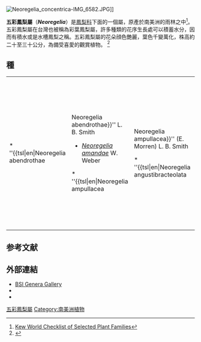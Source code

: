 {{Automatic taxobox
| name = 五彩鳳梨屬
| image = Neoregelia-sp.jpg
| image_caption = 
| synonyms =''Regelia'' <small>(Lem.) Lindm. 1890, illegitimate homonym, not Schauer 1843 nor H. Wendl. 1865</small>
| taxon = Neoregelia
| authority = [[莱曼·布拉德福德·史密斯|L. B. Smith]]
| subdivision_ranks = 亞屬
| subdivision = * ''[[Amazonicae|Amazonicae]]''
* ''[[Hylaeaicum|Hylaeaicum]]''
* ''Neoregelia''
|}}
[[File:Neoregelia_concentrica-IMG_6582.JPG|thumb]]]]

'''五彩鳳梨屬'''（'''''Neoregelia'''''）是[[鳳梨科|鳳梨科]]下面的一個屬，原產於南美洲的雨林之中<ref name=i>[http://apps.kew.org/wcsp/namedetail.do?name_id=255297 Kew World Checklist of Selected Plant Families]</ref>。五彩鳳梨屬在台灣也被稱為彩葉鳳梨屬，許多種類的花序生長處可以積蓄水分，因而有積水或是水槽鳳梨之稱。五彩鳳梨屬的花朵顔色艷麗，葉色千變萬化，株高約二十至三十公分，為備受喜愛的觀賞植物。 <ref name=RHSAZ>{{cite book|title=RHS A-Z encyclopedia of garden plants|url=https://archive.org/details/azencyclopediaof0000unse|year=2008|publisher=Dorling Kindersley|location=United Kingdom|isbn=1405332964|pages=1136}}</ref>

==種==
{|
|- valign=top
|
* ''{{tsl|en|Neoregelia abendrothae||Neoregelia abendrothae}}'' L. B. Smith
* ''[[Neoregelia_amandae|Neoregelia amandae]]'' W. Weber
* ''{{tsl|en|Neoregelia ampullacea||Neoregelia ampullacea}}'' (E. Morren) L. B. Smith
* ''{{tsl|en|Neoregelia angustibracteolata||Neoregelia angustibracteolata}}'' E. Pereira & Leme
* ''{{tsl|en|Neoregelia angustifolia||Neoregelia angustifolia}}'' E. Pereira
* ''{{tsl|en|Neoregelia atroviridifolia||Neoregelia atroviridifolia}}'' W. Weber & Röth
* ''{{tsl|en|Neoregelia azevedoi||Neoregelia azevedoi}}'' Leme
* ''{{tsl|en|Neoregelia bahiana||Neoregelia bahiana}}'' (Ule) L. B. Smith
* ''{{tsl|en|Neoregelia binotii||Neoregelia binotii}}'' (Antoine) L. B. Smith
* ''{{tsl|en|Neoregelia bragarum||Neoregelia bragarum}}'' (E. Pereira & L. B. Smith) Leme
* ''{{tsl|en|Neoregelia brevifolia||Neoregelia brevifolia}}'' L. B. Smith & Reitz
* ''{{tsl|en|Neoregelia brigadeirensis||Neoregelia brigadeirensis}}'' Paula & Leme
* ''{{tsl|en|Neoregelia brownii||Neoregelia brownii}}'' Leme
* ''{{tsl|en|Neoregelia burle-marxii||Neoregelia burle-marxii}}'' R. W. Read
** ssp. ''meeana'' R. W. Read
* ''{{tsl|en|Neoregelia camorimiana||Neoregelia camorimiana}}'' E. Pereira & I. A. Penna
* ''{{tsl|en|Neoregelia capixaba||Neoregelia capixaba}}'' E. Pereira & Leme
* ''{{tsl|en|Neoregelia carcharodon||Neoregelia carcharodon}}'' (Baker) L. B. Smith
** var. ''atroviolacea'' Reitz
* ''{{tsl|en|Neoregelia carinata||Neoregelia carinata}}'' Leme
* ''{{tsl|en|Neoregelia carolinae||Neoregelia carolinae}}'' (Beer) L. B. Smith
** var. ''carolinae''
*** forma ''tricolor'' (M. B. Foster) M. B. Foster ex L. B. Smith
* ''{{tsl|en|Neoregelia cathcartii||Neoregelia cathcartii}}'' C.F. Reed & R. W. Read
* ''{{tsl|en|Neoregelia chlorosticta||Neoregelia chlorosticta}}'' (Baker) L. B. Smith
* ''{{tsl|en|Neoregelia coimbrae||Neoregelia coimbrae}}'' E. Pereira & Leme
* ''{{tsl|en|Neoregelia compacta||Neoregelia compacta}}'' (Mez) L. B. Smith
* ''{{tsl|en|Neoregelia concentrica||Neoregelia concentrica}}'' (Vellozo) L. B. Smith
* ''{{tsl|en|Neoregelia coriacea||Neoregelia coriacea}}'' (Antoine) L. B. Smith
* ''{{tsl|en|Neoregelia correia-araujoi||Neoregelia correia-araujoi}}'' E. Pereira & I. A. Penna
* ''{{tsl|en|Neoregelia crispata||Neoregelia crispata}}'' Leme
* ''{{tsl|en|Neoregelia cruenta||Neoregelia cruenta}}'' (Graham) L. B. Smith
* ''{{tsl|en|Neoregelia cyanea||Neoregelia cyanea}}'' (Beer) L. B. Smith
* ''{{tsl|en|Neoregelia diversifolia||Neoregelia diversifolia}}'' E. Pereira
* ''{{tsl|en|Neoregelia doeringiana||Neoregelia doeringiana}}'' L. B. Smith
* ''{{tsl|en|Neoregelia dungsiana||Neoregelia dungsiana}}'' E. Pereira
* [[五彩菠萝|五彩菠萝]] ''Neoregelia eleutheropetala'' (Ule) L. B. Smith
** var. ''bicolor'' L. B. Smith
* ''{{tsl|en|Neoregelia eltoniana||Neoregelia eltoniana}}'' W. Weber
* ''{{tsl|en|Neoregelia farinosa||Neoregelia farinosa}}'' (Ule) L. B. Smith
* ''{{tsl|en|Neoregelia fluminensis||Neoregelia fluminensis}}'' L. B. Smith
* ''{{tsl|en|Neoregelia fosteriana||Neoregelia fosteriana}}'' L. B. Smith
* ''{{tsl|en|Neoregelia gavionensis||Neoregelia gavionensis}}'' Martinelli & Leme
* ''{{tsl|en|Neoregelia gigas||Neoregelia gigas}}'' Leme & L. Kollmann
* ''{{tsl|en|Neoregelia guttata||Neoregelia guttata}}'' Leme
* ''{{tsl|en|Neoregelia hoehneana||Neoregelia hoehneana}}'' L. B. Smith
* ''{{tsl|en|Neoregelia ibitipocensis||Neoregelia ibitipocensis}}'' (Leme) Leme
* ''{{tsl|en|Neoregelia indecora||Neoregelia indecora}}'' (Mez) L. B. Smith
* ''{{tsl|en|Neoregelia inexspectata||Neoregelia inexspectata}}'' Leme
* ''{{tsl|en|Neoregelia johannis||Neoregelia johannis}}'' (Carrière) L. B. Smith
* ''[[Neoregelia_johnsoniae|Neoregelia johnsoniae]]'' H. Luther
* ''{{tsl|en|Neoregelia kautskyi||Neoregelia kautskyi}}'' E. Pereira
* ''{{tsl|en|Neoregelia kerryi||Neoregelia kerryi}}'' Leme
* ''[[Neoregelia_kuhlmannii|Neoregelia kuhlmannii]]'' L. B. Smith
* ''{{tsl|en|Neoregelia lactea||Neoregelia lactea}}'' H. Luther & Leme
* ''{{tsl|en|Neoregelia laevis||Neoregelia laevis}}'' (Mez) L. B. Smith
** var. ''laevis''
*** forma ''maculata'' H. Luther
* ''{{tsl|en|Neoregelia leprosa||Neoregelia leprosa}}'' L. B. Smith
* ''{{tsl|en|Neoregelia leucophoea||Neoregelia leucophoea}}'' (Baker) L. B. Smith
* ''{{tsl|en|Neoregelia leviana||Neoregelia leviana}}'' L. B. Smith
* ''{{tsl|en|Neoregelia lilliputiana||Neoregelia lilliputiana}}'' E. Pereira
|
* ''{{tsl|en|Neoregelia lillyae||Neoregelia lillyae}}'' W. Weber
** var. ''acuminata'' W. Weber
* ''{{tsl|en|Neoregelia longipedicellata||Neoregelia longipedicellata}}'' Leme
* ''{{tsl|en|Neoregelia longisepala||Neoregelia longisepala}}'' E. Pereira & I. A. Penna
* ''{{tsl|en|Neoregelia lymaniana||Neoregelia lymaniana}}'' R. Braga & Sucre
* ''{{tsl|en|Neoregelia macahensis||Neoregelia macahensis}}'' (Ule) L. B. Smith
* ''{{tsl|en|Neoregelia macrosepala||Neoregelia macrosepala}}'' L. B. Smith
* ''{{tsl|en|Neoregelia maculata||Neoregelia maculata}}'' L. B. Smith
* ''{{tsl|en|Neoregelia macwilliamsii||Neoregelia macwilliamsii}}'' L. B. Smith
* ''{{tsl|en|Neoregelia magdalenae||Neoregelia magdalenae}}'' L. B. Smith & Reitz
** var. ''teresae'' L. B. Smith & Reitz
* ''{{tsl|en|Neoregelia margaretae||Neoregelia margaretae}}'' L. B. Smith
* ''{{tsl|en|Neoregelia marmorata||Neoregelia marmorata}}'' (Baker) L. B. Smith
* ''{{tsl|en|Neoregelia martinellii||Neoregelia martinellii}}'' W. Weber
* ''{{tsl|en|Neoregelia melanodonta||Neoregelia melanodonta}}'' L. B. Smith
* ''{{tsl|en|Neoregelia menescalii||Neoregelia menescalii}}'' Leme
* ''{{tsl|en|Neoregelia mooreana||Neoregelia mooreana}}'' L. B. Smith
* ''{{tsl|en|Neoregelia mucugensis||Neoregelia mucugensis}}'' Leme
* ''{{tsl|en|Neoregelia myrmecophila||Neoregelia myrmecophila}}'' (Ule ex G. Karsten & H. Schenk) L. B. Smith
* ''{{tsl|en|Neoregelia nevaresii||Neoregelia nevaresii}}'' Leme & H. Luther
* ''{{tsl|en|Neoregelia nivea||Neoregelia nivea}}'' Leme
* ''{{tsl|en|Neoregelia odorata||Neoregelia odorata}}'' Leme
* ''{{tsl|en|Neoregelia olens||Neoregelia olens}}'' (Hooker f.) L. B. Smith
* ''{{tsl|en|Neoregelia oligantha||Neoregelia oligantha}}'' L. B. Smith
* ''{{tsl|en|Neoregelia pascoaliana||Neoregelia pascoaliana}}'' L. B. Smith
* ''{{tsl|en|Neoregelia pauciflora||Neoregelia pauciflora}}'' L. B. Smith
* ''{{tsl|en|Neoregelia paulistana||Neoregelia paulistana}}'' E. Pereira
* ''{{tsl|en|Neoregelia pendula||Neoregelia pendula}}'' L. B. Smith
** var. ''brevifolia'' L. B. Smith
* ''{{tsl|en|Neoregelia pernambucana||Neoregelia pernambucana}}'' Leme & J. A. Siqueira
* ''{{tsl|en|Neoregelia petropolitana||Neoregelia petropolitana}}'' Leme
* ''{{tsl|en|Neoregelia pineliana||Neoregelia pineliana}}'' (Lemaire) L. B. Smith
** var. ''phyllanthidea'' (Morren) L. B. Smith
* ''{{tsl|en|Neoregelia pontualii||Neoregelia pontualii}}'' Leme
* ''{{tsl|en|Neoregelia princeps||Neoregelia princeps}}'' (Baker) L. B. Smith
** var. ''phyllanthidea'' (Mez) L. B. Smith
* ''{{tsl|en|Neoregelia punctatissima||Neoregelia punctatissima}}'' (Ruschi) Ruschi
* ''{{tsl|en|Neoregelia richteri||Neoregelia richteri}}'' W. Weber
* ''{{tsl|en|Neoregelia roethii||Neoregelia roethii}}'' W. Weber
* ''{{tsl|en|Neoregelia rosea||Neoregelia rosea}}'' L. B. Smith
* ''{{tsl|en|Neoregelia rubrifolia||Neoregelia rubrifolia}}'' Ruschi
* ''{{tsl|en|Neoregelia rubrovittata||Neoregelia rubrovittata}}'' Leme
* ''{{tsl|en|Neoregelia ruschii||Neoregelia ruschii}}'' Leme & B. R. Silva
* ''{{tsl|en|Neoregelia sanguinea||Neoregelia sanguinea}}'' Leme
* ''{{tsl|en|Neoregelia sapiatibensis||Neoregelia sapiatibensis}}'' E. Pereira & I. A. Penna
* ''{{tsl|en|Neoregelia sarmentosa||Neoregelia sarmentosa}}'' (Regel) L. B. Smith
* ''{{tsl|en|Neoregelia schubertii||Neoregelia schubertii}}'' Röth
* ''{{tsl|en|Neoregelia seideliana||Neoregelia seideliana}}'' L. B. Smith & Reitz
* ''{{tsl|en|Neoregelia silvomontana||Neoregelia silvomontana}}'' Leme & J. A. Siqueira
* ''{{tsl|en|Neoregelia simulans||Neoregelia simulans}}'' L. B. Smith
* ''{{tsl|en|Neoregelia smithii||Neoregelia smithii}}'' W. Weber
* [[端紅鳳梨|端紅鳳梨]] ''Neoregelia spectabilis'' (T. Moore) L. B. Smith
* ''{{tsl|en|Neoregelia stolonifera||Neoregelia stolonifera}}'' L. B. Smith
* ''[[Neoregelia_tarapotoensis|Neoregelia tarapotoensis]]'' Rauh
* ''{{tsl|en|Neoregelia tenebrosa||Neoregelia tenebrosa}}'' Leme
* ''{{tsl|en|Neoregelia tigrina||Neoregelia tigrina}}'' (Ruschi) Ruschi
* ''{{tsl|en|Neoregelia tristis||Neoregelia tristis}}'' (Beer) L. B. Smith
* ''{{tsl|en|Neoregelia uleana||Neoregelia uleana}}'' L. B. Smith
* ''{{tsl|en|Neoregelia wilsoniana||Neoregelia wilsoniana}}'' M. B. Foster
* ''[[Neoregelia_wurdackii|Neoregelia wurdackii]]'' L. B. Smith
* ''{{tsl|en|Neoregelia zaslawskyi||Neoregelia zaslawskyi}}'' E. Pereira & Leme
* ''{{tsl|en|Neoregelia zonata||Neoregelia zonata}}'' L. B. Smith
|}

==参考文献==
{{reflist}}
==外部連結==
*[https://web.archive.org/web/20160303201447/http://www.bsi.org/brom_info/gallery/Neoregelia/ BSI Genera Gallery]
*{{Citeweb |url=https://www.nmns.edu.tw/public/BotanicalGarden/flowers/2012/summer/1010619.htm |title=蛙蛙愛鳳梨－五彩鳳梨 |language=zh |access-date=2019-07-02 |archive-url=https://web.archive.org/web/20190702012915/https://www.nmns.edu.tw/public/BotanicalGarden/flowers/2012/summer/1010619.htm |archive-date=2019-07-02 |dead-url=yes }}
*{{Citeweb |url=https://2018floraexpo.tw/Park/PlantDetail/1175?Park=Fengyuan |title=五彩鳳梨屬 |language=zh |accessdate=2019-07-02 |archive-date=2019-07-02 |archive-url=https://web.archive.org/web/20190702013114/https://2018floraexpo.tw/Park/PlantDetail/1175%3FPark%3DFengyuan |dead-url=no }}
{{Commons category|position=left|Neoregelia|<br>Neoregelia}}
{{Taxonbar|from=Q139091}}

[[Category:五彩鳳梨屬|]]
[[Category:南美洲植物|Category:南美洲植物]]